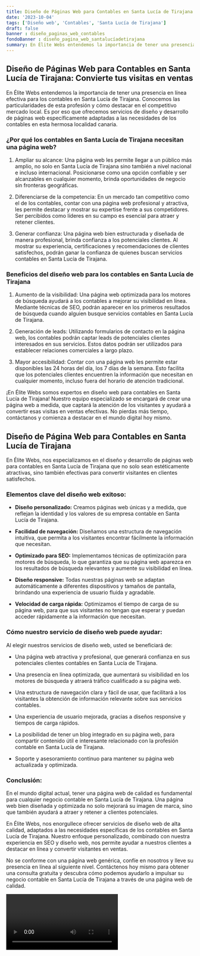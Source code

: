 ```yaml
---
title: Diseño de Páginas Web para Contables en Santa Lucía de Tirajana
date: '2023-10-04'
tags: ['Diseño web', 'Contables', 'Santa Lucía de Tirajana']
draft: false
banner : diseño_paginas_web_contables
fondoBanner : diseño_pagina_web_santalucíadetirajana
summary: En Élite Webs entendemos la importancia de tener una presencia en línea efectiva para los contables en Santa Lucía de Tirajana. Conocemos las particularidades de esta profesión y cómo destacar en el competitivo mercado local. Es por eso que ofrecemos servicios de diseño y desarrollo de páginas web específicamente adaptadas a las necesidades de los contables en esta hermosa localidad canaria.
---
```


## Diseño de Páginas Web para Contables en Santa Lucía de Tirajana: Convierte tus visitas en ventas

En Élite Webs entendemos la importancia de tener una presencia en línea efectiva para los contables en Santa Lucía de Tirajana. Conocemos las particularidades de esta profesión y cómo destacar en el competitivo mercado local. Es por eso que ofrecemos servicios de diseño y desarrollo de páginas web específicamente adaptadas a las necesidades de los contables en esta hermosa localidad canaria.

### ¿Por qué los contables en Santa Lucía de Tirajana necesitan una página web?

1. Ampliar su alcance: Una página web les permite llegar a un público más amplio, no solo en Santa Lucía de Tirajana sino también a nivel nacional e incluso internacional. Posicionarse como una opción confiable y ser alcanzables en cualquier momento, brinda oportunidades de negocio sin fronteras geográficas.

2. Diferenciarse de la competencia: En un mercado tan competitivo como el de los contables, contar con una página web profesional y atractiva, les permite destacar y mostrar su expertise frente a sus competidores. Ser percibidos como líderes en su campo es esencial para atraer y retener clientes.

3. Generar confianza: Una página web bien estructurada y diseñada de manera profesional, brinda confianza a los potenciales clientes. Al mostrar su experiencia, certificaciones y recomendaciones de clientes satisfechos, podrán ganar la confianza de quienes buscan servicios contables en Santa Lucía de Tirajana.

### Beneficios del diseño web para los contables en Santa Lucía de Tirajana

1. Aumento de la visibilidad: Una página web optimizada para los motores de búsqueda ayudará a los contables a mejorar su visibilidad en línea. Mediante técnicas de SEO, podrán aparecer en los primeros resultados de búsqueda cuando alguien busque servicios contables en Santa Lucía de Tirajana.

2. Generación de leads: Utilizando formularios de contacto en la página web, los contables podrán captar leads de potenciales clientes interesados en sus servicios. Estos datos podrán ser utilizados para establecer relaciones comerciales a largo plazo.

3. Mayor accesibilidad: Contar con una página web les permite estar disponibles las 24 horas del día, los 7 días de la semana. Esto facilita que los potenciales clientes encuentren la información que necesitan en cualquier momento, incluso fuera del horario de atención tradicional.

¡En Élite Webs somos expertos en diseño web para contables en Santa Lucía de Tirajana! Nuestro equipo especializado se encargará de crear una página web a medida, que captará la atención de los visitantes y ayudará a convertir esas visitas en ventas efectivas. No pierdas más tiempo, contáctanos y comienza a destacar en el mundo digital hoy mismo.

<GifSeo />

<Cta />

## Diseño de Página Web para Contables en Santa Lucía de Tirajana

En Élite Webs, nos especializamos en el diseño y desarrollo de páginas web para contables en Santa Lucía de Tirajana que no solo sean estéticamente atractivas, sino también efectivas para convertir visitantes en clientes satisfechos. 

### Elementos clave del diseño web exitoso:

- **Diseño personalizado:** Creamos páginas web únicas y a medida, que reflejan la identidad y los valores de su empresa contable en Santa Lucía de Tirajana.

- **Facilidad de navegación:** Diseñamos una estructura de navegación intuitiva, que permita a los visitantes encontrar fácilmente la información que necesitan.

- **Optimizado para SEO:** Implementamos técnicas de optimización para motores de búsqueda, lo que garantiza que su página web aparezca en los resultados de búsqueda relevantes y aumente su visibilidad en línea.

- **Diseño responsive:** Todas nuestras páginas web se adaptan automáticamente a diferentes dispositivos y tamaños de pantalla, brindando una experiencia de usuario fluida y agradable.

- **Velocidad de carga rápida:** Optimizamos el tiempo de carga de su página web, para que sus visitantes no tengan que esperar y puedan acceder rápidamente a la información que necesitan.

### Cómo nuestro servicio de diseño web puede ayudar:

Al elegir nuestros servicios de diseño web, usted se beneficiará de:

- Una página web atractiva y profesional, que generará confianza en sus potenciales clientes contables en Santa Lucía de Tirajana.

- Una presencia en línea optimizada, que aumentará su visibilidad en los motores de búsqueda y atraerá tráfico cualificado a su página web.

- Una estructura de navegación clara y fácil de usar, que facilitará a los visitantes la obtención de información relevante sobre sus servicios contables.

- Una experiencia de usuario mejorada, gracias a diseños responsive y tiempos de carga rápidos.

- La posibilidad de tener un blog integrado en su página web, para compartir contenido útil e interesante relacionado con la profesión contable en Santa Lucía de Tirajana.

- Soporte y asesoramiento continuo para mantener su página web actualizada y optimizada.

### Conclusión:

En el mundo digital actual, tener una página web de calidad es fundamental para cualquier negocio contable en Santa Lucía de Tirajana. Una página web bien diseñada y optimizada no solo mejorará su imagen de marca, sino que también ayudará a atraer y retener a clientes potenciales.

En Élite Webs, nos enorgullece ofrecer servicios de diseño web de alta calidad, adaptados a las necesidades específicas de los contables en Santa Lucía de Tirajana. Nuestro enfoque personalizado, combinado con nuestra experiencia en SEO y diseño web, nos permite ayudar a nuestros clientes a destacar en línea y convertir visitantes en ventas.

No se conforme con una página web genérica, confíe en nosotros y lleve su presencia en línea al siguiente nivel. Contáctenos hoy mismo para obtener una consulta gratuita y descubra cómo podemos ayudarlo a impulsar su negocio contable en Santa Lucía de Tirajana a través de una página web de calidad.

<Video />

<CtaBot job='Contables' city='Santa Lucía de Tirajana'/>

<Gmaps query='Santa Lucía de Tirajana+españa+maps' />